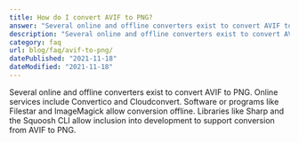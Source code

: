 ```yaml
---
title: How do I convert AVIF to PNG?
answer: "Several online and offline converters exist to convert AVIF to PNG. Online services include Convertico and Cloudconvert. Software or programs like Filestar and ImageMagick allow conversion offline. Libraries like Sharp and the Squoosh CLI allow inclusion into development to support conversion from AVIF to PNG."
description: "Several online and offline converters exist to convert AVIF to PNG. Online services include Convertico and Cloudconvert. Software or programs like Filestar and ImageMagick allow conversion offline. Libraries like Sharp and the Squoosh CLI allow inclusion into development to support conversion from AVIF to PNG."
category: faq
url: blog/faq/avif-to-png/
datePublished: "2021-11-18"
dateModified: "2021-11-18"
---
```


Several online and offline converters exist to convert AVIF to PNG. Online services include Convertico and Cloudconvert. Software or programs like Filestar and ImageMagick allow conversion offline. Libraries like Sharp and the Squoosh CLI allow inclusion into development to support conversion from AVIF to PNG.
